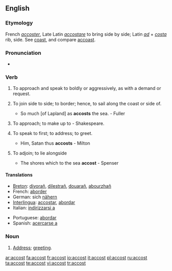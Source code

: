 ==English==

===Etymology===
French ''[[accoster]]'', Late Latin ''[[accostare]]'' to bring side by side; Latin ''[[ad]]'' + ''[[costa]]'' rib, side. See [[coast]], and compare [[accoast]].

===Pronunciation===
*{{audio|en-us-accost.ogg|Audio (US)}}

===Verb===
{{en-verb}}

# {{context|transitive}} To approach and speak to boldly or aggressively, as with a demand or request.
# {{context|transitive|obsolete}} To join side to side; to border; hence, to sail along the coast or side of.
#*So much [of Lapland] as '''accosts''' the sea. - Fuller
# {{context|transitive|obsolete}} To approach; to make up to - Shakespeare.
# {{transitive}} To speak to first; to address; to greet.
#*Him, Satan thus '''accosts''' - Milton
# {{context|intransitive|obsolete}} To adjoin; to lie alongside
#*The shores which to the sea '''accost''' - Spenser

====Translations====
{{top}}
*[[Breton]]: [[divorañ]], [[dilestrañ]], [[douarañ]], [[abourzhañ]]
*French: [[aborder]]
*German: sich [[nähern]]
*[[Interlingua]]: [[accostar]], [[abordar]]
*Italian: [[indirizzarsi a]]
{{mid}}
*Portuguese: [[abordar]]
*Spanish: [[acercarse a]]
{{bottom}}

===Noun===
{{en-noun}}

# {{rare}} [[address|Address]]; [[greeting]].

[[ar:accost]]
[[fa:accost]]
[[fr:accost]]
[[io:accost]]
[[it:accost]]
[[pl:accost]]
[[ru:accost]]
[[ta:accost]]
[[te:accost]]
[[vi:accost]]
[[tr:accost]]